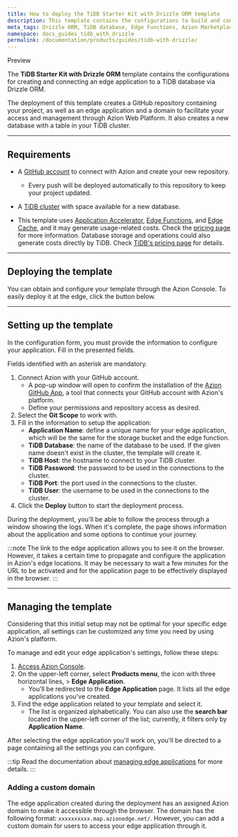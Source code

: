 ```yaml
---
title: How to deploy the TiDB Starter Kit with Drizzle ORM template
description: This template contains the configurations to build and connect an edge application to TiDB.
meta_tags: Drizzle ORM, TiDB database, Edge Functions, Azion Marketplace, web, guides, templates
namespace: docs_guides_tidb_with_drizzle
permalink: /documentation/products/guides/tidb-with-drizzle/
---
```



<Tag severity="info" client:only="vue">
Preview
</Tag>

The **TiDB Starter Kit with Drizzle ORM** template contains the configurations for creating and connecting an edge application to a TiDB database via Drizzle ORM.

The deployment of this template creates a GitHub repository containing your project, as well as an edge application and a domain to facilitate your access and management through Azion Web Platform. It also creates a new database with a table in your TiDB cluster.

---

## Requirements

- A [GitHub account](https://github.com/signup) to connect with Azion and create your new repository.
    - Every push will be deployed automatically to this repository to keep your project updated.
- A [TiDB cluster](https://www.pingcap.com/) with space available for a new database.

- This template uses [Application Accelerator](/en/documentation/products/build/edge-application/application-accelerator/), [Edge Functions](/en/documentation/products/build/edge-application/edge-functions/), and [Edge Cache](https://www.azion.com/en/documentation/products/build/edge-application/edge-cache/), and it may generate usage-related costs. Check the [pricing page](https://www.azion.com/en/pricing/) for more information. Database storage and operations could also generate costs directly by TiDB. Check [TiDB's pricing page](https://www.pingcap.com/pricing/) for details.

---

## Deploying the template

You can obtain and configure your template through the Azion Console. To easily deploy it at the edge, click the button below.

<LinkButton
    label="Deploy"
    link="https://console.azion.com/create/azion-community/tidb-with-drizzle"
    icon="ai ai-azion"
    icon-pos="left"
  />

---

## Setting up the template

In the configuration form, you must provide the information to configure your application. Fill in the presented fields. 

Fields identified with an asterisk are mandatory.

1. Connect Azion with your GitHub account.
    - A pop-up window will open to confirm the installation of the [Azion GitHub App](/en/documentation/products/guides/azion-github-app/), a tool that connects your GitHub account with Azion's platform.
    - Define your permissions and repository access as desired.
2. Select the **Git Scope** to work with.
3. Fill in the information to setup the application:
    - **Application Name**: define a unique name for your edge application, which will be the same for the storage bucket and the edge function.
    - **TiDB Database**: the name of the database to be used. If the given name doesn't exist in the cluster, the template will create it.
    - **TiDB Host**: the hostname to connect to your TiDB cluster.
    - **TiDB Password**: the password to be used in the connections to the cluster.
    - **TiDB Port**: the port used in the connections to the cluster.
    - **TiDB User**: the username to be used in the connections to the cluster.
4. Click the **Deploy** button to start the deployment process.

During the deployment, you'll be able to follow the process through a window showing the logs. When it's complete, the page shows information about the application and some options to continue your journey.

:::note
The link to the edge application allows you to see it on the browser. However, it takes a certain time to propagate and configure the application in Azion's edge locations. It may be necessary to wait a few minutes for the URL to be activated and for the application page to be effectively displayed in the browser.
:::

---

## Managing the template

Considering that this initial setup may not be optimal for your specific edge application, all settings can be customized any time you need by using Azion's platform.

To manage and edit your edge application's settings, follow these steps:

1. [Access Azion Console](https://console.azion.com).
2. On the upper-left corner, select **Products menu**, the icon with three horizontal lines, > **Edge Application**.
    - You'll be redirected to the **Edge Application** page. It lists all the edge applications you've created.
3. Find the edge application related to your template and select it.
    - The list is organized alphabetically. You can also use the **search bar** located in the upper-left corner of the list; currently, it filters only by **Application Name**.

After selecting the edge application you'll work on, you'll be directed to a page containing all the settings you can configure.

:::tip
Read the documentation about [managing edge applications](/en/documentation/products/build/edge-application/first-steps/) for more details.
:::

### Adding a custom domain

The edge application created during the deployment has an assigned Azion domain to make it accessible through the browser. The domain has the following format: `xxxxxxxxxx.map.azionedge.net/`. However, you can add a custom domain for users to access your edge application through it.


<LinkButton link="/en/documentation/products/guides/configure-a-domain/" label="Go to Configuring a Domain Guide" severity="secondary" /> 
